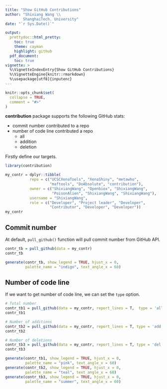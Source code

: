 ```yaml
---
title: "Show GitHub Contributions"
author: "Shixiang Wang \\
        ShanghaiTech. University"
date: "`r Sys.Date()`"

output:
  prettydoc::html_pretty:
    toc: true
    theme: cayman
    highlight: github
  pdf_document:
    toc: true
vignette: >
  %\VignetteIndexEntry{Show GitHub Contributions}
  %\VignetteEngine{knitr::rmarkdown}
  %\usepackage[utf8]{inputenc}
---
```


```r
knitr::opts_chunk$set(
  collapse = TRUE,
  comment = "#>"
)
```


**contribution** package supports the following GitHub stats:

* commit number contributed to a repo
* number of code line contributed a repo
  * all
  * addition
  * deletion
  

Firstly define our targets.  

```r
library(contribution)

my_contr = dplyr::tibble(
           repo = c("UCSCXenaTools", "XenaShiny", "metawho", 
                    "maftools", "DoAbsolute", "contribution"),
           owner = c("ShixiangWang", "Openbiox", "ShixiangWang",
                     "PoisonAlien", "ShixiangWang", "ShixiangWang"),
           username = "ShixiangWang",
           role = c("Developer", "Project leader", "Developer",
                    "Contributor", "Developer", "Developer"))
my_contr
```


## Commit number

At default, `pull_github()` function will pull commit number from GitHub API.

```r
contr_tb = pull_github(data = my_contr)
contr_tb
```


```r
generate(contr_tb, show_legend = TRUE, hjust_x = 0,
         palette_name = "indigo", text_angle_x = 60)
```

## Number of code line

If we want to get number of code line, we can set the `type` option.

```r
# Total number
contr_tb1 = pull_github(data = my_contr, report_lines = T,  type = 'all')
contr_tb1

# Number of additions
contr_tb2 = pull_github(data = my_contr, report_lines = T, type = 'add')
contr_tb2

# Number of deletions
contr_tb3 = pull_github(data = my_contr, report_lines = T, type = 'del')
contr_tb3
```


```r
generate(contr_tb1, show_legend = TRUE, hjust_x = 0,
         palette_name = "pink", text_angle_x = 60)
generate(contr_tb2, show_legend = TRUE, hjust_x = 0,
         palette_name = "teal", text_angle_x = 60)
generate(contr_tb3, show_legend = TRUE, hjust_x = 0,
         palette_name = "summer", text_angle_x = 60)
```

